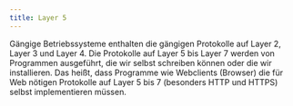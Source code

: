 ```yaml
---
title: Layer 5
---
```


Gängige Betriebssysteme enthalten die gängigen Protokolle auf Layer 2, Layer 3 und Layer 4. Die Protokolle auf Layer 5 bis Layer 7 werden von Programmen ausgeführt, die wir selbst schreiben können oder die wir installieren. Das heißt, dass Programme wie Webclients (Browser) die für Web nötigen Protokolle auf Layer 5 bis 7 (besonders HTTP und HTTPS) selbst implementieren müssen.
